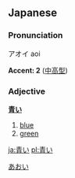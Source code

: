 ==Japanese==                                          
[[Category:Japanese colors|あおい]]
===Pronunciation===
アオイ aoi

'''Accent: 2''' ([[中高型]])

===Adjective===
'''[[青]]い'''

#[[blue]]
#[[green]]

[[ja:青い]]
[[pl:青い]]